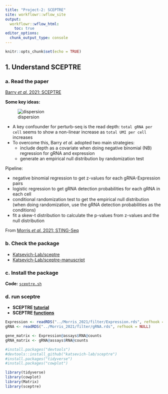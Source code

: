 ```yaml
---
title: "Project-2: SCEPTRE"
site: workflowr::wflow_site
output:
  workflowr::wflow_html:
    toc: true
editor_options:
  chunk_output_type: console
---
```


```r
knitr::opts_chunk$set(echo = TRUE)
```

## 1. Understand SCEPTRE

### a. Read the paper

[Barry *et al.* 2021: SCEPTRE](https://chenh19.github.io/rotation2/refs/Barry_2021.pdf)

**Some key ideas:**  

![dispersion](https://raw.githubusercontent.com/chenh19/rotation2/main/output/SCEPTRE/dispersion.png)  

- A key confounder for perturb-seq is the read depth: ```total gRNA per cell``` seems to show a non-linear increase as ```total UMI per cell``` increases
- To overcome this, Barry *et al.* adopted two main strategies:
  - include depth as a covariate when doing negative binomial (NB) regression for gRNA and expression
  - generate an empirical null distribution by randomization test

Pipeline:

  - negative binomial regression to get z-values for each gRNA-Expression pairs
  - logistic regression to get gRNA detection probabilities for each gRNA in each cell
  - conditional randomization test to get the empirical null distribution (when doing randomization, use the gRNA detection probabilities as the conditions)
  - fit a skew-t distribution to calculate the p-values from z-values and the null distribution

From [Morris *et al.* 2021: STING-Seq](https://chenh19.github.io/rotation2/refs/Morris_2020.pdf)

### b. Check the package

- [Katsevich-Lab/sceptre](https://github.com/Katsevich-Lab/sceptre)
- [Katsevich-Lab/sceptre-manuscript](https://github.com/Katsevich-Lab/sceptre-manuscript)

### c. Install the package

**Code:** [```sceptre.sh```](https://raw.githubusercontent.com/chenh19/rotation2/main/code/0_prepare/sceptre.sh)  

### d. run sceptre

- **SCEPTRE [tutorial](https://katsevich-lab.github.io/sceptre/articles/using_sceptre_v2.html)**
- **SCEPTRE [functions](https://katsevich-lab.github.io/sceptre/reference/index.html)**

```r
Expression <- readRDS("../Morris_2021/filter/Expression.rds", refhook = NULL)
gRNA <- readRDS("../Morris_2021/filter/gRNA.rds", refhook = NULL)

gene_matrix <- Expression@assays$RNA@counts
gRNA_matrix <- gRNA@assays$RNA@counts

```

```r
#install.packages("devtools")
#devtools::install_github("katsevich-lab/sceptre")
#install.packages("tidyverse")
#install.packages("cowplot")

library(tidyverse)
library(cowplot)
library(Matrix)
library(sceptre)
```